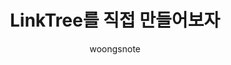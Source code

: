 ---
title: 'LinkTree를 직접 만들어보자'
description: 'Vite로 빠르게 만들어 본 LinkTree'
pubDate: '2023-10-30'
heroImage: '/link-tree.png'
categories: ['Tech']
author: 'woongsnote'
tags: ['Next.js', 'thumbnail','OgImage','Vercel']
---